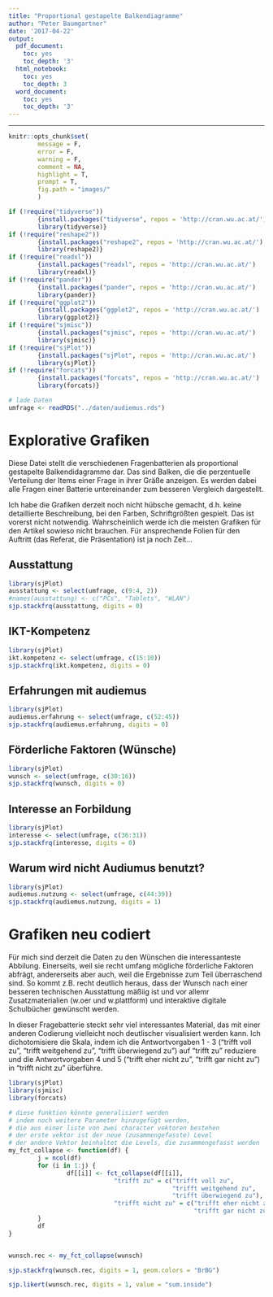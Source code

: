 ```yaml
---
title: "Proportional gestapelte Balkendiagramme"
author: "Peter Baumgartner"
date: '2017-04-22'
output:
  pdf_document:
    toc: yes
    toc_depth: '3'
  html_notebook:
    toc: yes
    toc_depth: 3
  word_document:
    toc: yes
    toc_depth: '3'
---
```

***

```r
knitr::opts_chunk$set(
        message = F,
        error = F,
        warning = F,
        comment = NA,
        highlight = T,
        prompt = T,
        fig.path = "images/"
        )

if (!require("tidyverse")) 
        {install.packages("tidyverse", repos = 'http://cran.wu.ac.at/')
        library(tidyverse)}
if (!require("reshape2"))
        {install.packages("reshape2", repos = 'http://cran.wu.ac.at/')
        library(reshape2)}
if (!require("readxl"))
        {install.packages("readxl", repos = 'http://cran.wu.ac.at/')
        library(readxl)}
if (!require("pander"))
        {install.packages("pander", repos = 'http://cran.wu.ac.at/')
        library(pander)}
if (!require("ggplot2"))
        {install.packages("ggplot2", repos = 'http://cran.wu.ac.at/')
        library(ggplot2)}
if (!require("sjmisc"))
        {install.packages("sjmisc", repos = 'http://cran.wu.ac.at/')
        library(sjmisc)}
if (!require("sjPlot"))
        {install.packages("sjPlot", repos = 'http://cran.wu.ac.at/')
        library(sjPlot)}
if (!require("forcats"))
        {install.packages("forcats", repos = 'http://cran.wu.ac.at/')
        library(forcats)}

# lade Daten
umfrage <- readRDS("../daten/audiemus.rds")
```

# Explorative Grafiken

Diese Datei stellt die verschiedenen Fragenbatterien als proportional gestapelte Balkendidagramme dar. Das sind Balken, die die perzentuelle Verteilung der Items einer Frage in ihrer Gräße anzeigen. Es werden dabei alle Fragen einer Batterie untereinander zum besseren Vergleich dargestellt.

Ich habe die Grafiken derzeit noch nicht hübsche gemacht, d.h. keine detaillierte Beschreibung, bei den Farben, Schriftgrößten gespielt. Das ist vorerst nicht notwendig. Wahrscheinlich werde ich die meisten Grafiken für den Artikel sowieso nicht brauchen. Für ansprechende Folien für den Auftritt (das Referat, die Präsentation) ist ja noch Zeit…

## Ausstattung

```r
library(sjPlot)
ausstattung <- select(umfrage, c(9:4, 2))
#names(ausstattung) <- c("PCs", "Tablets", "WLAN")
sjp.stackfrq(ausstattung, digits = 0)
```

## IKT-Kompetenz

```r
library(sjPlot)
ikt.kompetenz <- select(umfrage, c(15:10))
sjp.stackfrq(ikt.kompetenz, digits = 0)
```

## Erfahrungen mit audiemus

```r
library(sjPlot)
audiemus.erfahrung <- select(umfrage, c(52:45))
sjp.stackfrq(audiemus.erfahrung, digits = 0)
```

## Förderliche Faktoren (Wünsche)

```r
library(sjPlot)
wunsch <- select(umfrage, c(30:16))
sjp.stackfrq(wunsch, digits = 0)
```
## Interesse an Forbildung

```r
library(sjPlot)
interesse <- select(umfrage, c(36:31))
sjp.stackfrq(interesse, digits = 0)
```

## Warum wird nicht Audiumus benutzt?

```r
library(sjPlot)
audiemus.nutzung <- select(umfrage, c(44:39))
sjp.stackfrq(audiemus.nutzung, digits = 1)
```

# Grafiken neu codiert

Für mich sind derzeit die Daten zu den Wünschen die interessanteste Abbilung. Einerseits, weil sie recht umfang mögliche förderliche Faktoren abfrägt, andererseits aber auch, weil die Ergebnisse zum Teil überraschend sind. So kommt z.B. recht deutlich heraus, dass der Wunsch nach einer besseren technischen Ausstattung mäßiig ist und vor allemr Zusatzmaterialien (w.oer und w.plattform) und interaktive digitale Schulbücher gewünscht werden. 

In dieser Fragebatterie steckt sehr viel interessantes Material, das mit einer anderen Codierung vielleicht noch deutlischer visualisiert werden kann. Ich dichotomisiere die Skala, indem ich die Antwortvorgaben 1 - 3 ("trifft voll zu", "trifft weitgehend zu", "trifft überwiegend zu") auf "trifft zu" reduziere und die Antwortvorgaben 4 und 5 ("trifft eher nicht zu", "trifft gar nicht zu") in "trifft nicht zu" überführe.

```r
library(sjPlot)
library(sjmisc)
library(forcats)

# diese funktion könnte generalisiert werden
# indem noch weitere Parameter hinzugefügt werden,
# die aus einer liste von zwei character vektoren bestehen
# der erste vektor ist der neue (zusammengefasste) Level
# der andere Vektor beinhaltet die Levels, die zusammengefasst werden
my_fct_collapse <- function(df) {
        j = ncol(df)
        for (i in 1:j) {
                df[[i]] <- fct_collapse(df[[i]],
                             "trifft zu" = c("trifft voll zu",
                                             "trifft weitgehend zu",
                                             "trifft überwiegend zu"),
                             "trifft nicht zu" = c("trifft eher nicht zu",
                                                   "trifft gar nicht zu"))
        }
        df
}


wunsch.rec <- my_fct_collapse(wunsch)

```

```r
sjp.stackfrq(wunsch.rec, digits = 1, geom.colors = "BrBG")
```


```r
sjp.likert(wunsch.rec, digits = 1, value = "sum.inside")
```

